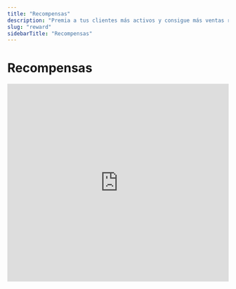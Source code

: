 ```yaml
---
title: "Recompensas"
description: "Premia a tus clientes más activos y consigue más ventas recurrentes"
slug: "reward"
sidebarTitle: "Recompensas"
---
```


# Recompensas

<iframe
  src="https://www.loom.com/embed/caf8b12f0a2149cca5e113b3823fde00"
  title="Tutorial de tarjeta de recompensas"
  width="100%"
  height="450"
  frameBorder="0"
  allowFullScreen
/>

### Cómo funciona la tarjeta de recompensas

El cliente puede **acumular puntos** de tres maneras: por **gasto**, por **visitas** o por **reglas personalizadas**. Puedes crear **tantas recompensas como quieras**, cada una con un **costo en puntos**. Al **canjear** una recompensa, se **descuentan** los puntos correspondientes del saldo, y el cliente puede seguir acumulando después.

---

1. Tras iniciar sesión, ve al **menú lateral**.
2. En la lista de módulos, haz clic en el ícono
   <img src="https://121681468-files.gitbook.io/~/files/v0/b/gitbook-x-prod.appspot.com/o/spaces%2FBfW4nnOu4AysbkbyxNug%2Fuploads%2Fdwvv3o54gpuhAez3wybk%2Fimage.png?alt=media&amp;token=3fa79e9b-6537-4341-81d8-5652bfed4989" alt="Icono Tarjetas" style={{height:'1em',display:'inline-block',verticalAlign:'text-bottom'}} />
   para abrir **Tarjetas**.

![Tarjetas](https://121681468-files.gitbook.io/~/files/v0/b/gitbook-x-prod.appspot.com/o/spaces%2FBfW4nnOu4AysbkbyxNug%2Fuploads%2FMu6miudRod4hm5GoE1Lk%2Fimage.png?alt=media&amp;token=83caa525-e64b-4f25-942f-de8a2e7cc9d7)

3. Crea una tarjeta con una **plantilla** o **desde cero** (usaremos este flujo).
4. Haz clic en
   <img src="https://121681468-files.gitbook.io/~/files/v0/b/gitbook-x-prod.appspot.com/o/spaces%2FBfW4nnOu4AysbkbyxNug%2Fuploads%2FPz6xkMxEzisvhd93RHup%2Fimage.png?alt=media&amp;token=d2379df0-6356-45e8-8028-d5f2d8ddb256" alt="Desde cero" style={{height:'1em',display:'inline-block',verticalAlign:'text-bottom'}} />.

![Desde cero](https://121681468-files.gitbook.io/~/files/v0/b/gitbook-x-prod.appspot.com/o/spaces%2FBfW4nnOu4AysbkbyxNug%2Fuploads%2FLIre6DukZibQbtim3G7s%2Fimage.png?alt=media&amp;token=d021fdda-a704-499a-837d-d0cbcb2df246)

El flujo tiene **5 secciones**: **Tipo de tarjeta**, **Ajustes**, **Diseño**, **Información** y **Guardar & Vista previa**.

---

### **Tipo de tarjeta**

1. Elige el tipo **Reward**.
2. Haz clic en **Continuar** para ir a **Ajustes**.

![Tipo de tarjeta](https://121681468-files.gitbook.io/~/files/v0/b/gitbook-x-prod.appspot.com/o/spaces%2FBfW4nnOu4AysbkbyxNug%2Fuploads%2F4JAqDg5FJzAEStgo81SD%2Fimage.png?alt=media&amp;token=a483ac99-7771-42e8-9325-0e91644ffc79)

---

### **Ajustes**

1. **Tipo de código de barras** — define cómo se escanea y reconoce la tarjeta.

![Tipos de código](https://lh7-rt.googleusercontent.com/docsz/AD_4nXcebX5pmByo2wcJMnCdusObSdMykzaMdrCQwpa4bZUAcDy1IC5h59FnfNPDiLMPfNRUQqQkx8fhJXKNxWfnN1FoTATRV5qgzWOOu3GJwT29sHOgsolYGBC3j2-bMNORfw?key=n3tELLD69Vr8p3qR4ZKCytci)

2. **Programa de recompensas** — elige **una** mecánica (puedes cambiarla en cualquier momento; no hay límite de recompensas):
   - **Spend (Gasto)**: define cuántos **puntos por monto** gastado.  
     ✅ Ej.: 10 puntos por cada $10 → si gasta $30, obtiene 30 puntos.

     ![Spend](https://121681468-files.gitbook.io/~/files/v0/b/gitbook-x-prod.appspot.com/o/spaces%2FBfW4nnOu4AysbkbyxNug%2Fuploads%2F5OBunc9snvB8b0ccyEYs%2FScreenshot%20at%20Dec%2005%2019-17-58.png?alt=media&amp;token=9c7d3f1f-5112-45db-ae9e-f90f641251b7)

   - **Visit (Visita)**: define **puntos por visita**; puedes limitar a **1 visita por día** (solo se bonifica una vez al día, aunque haya múltiples check-ins).

     ![Visit](https://121681468-files.gitbook.io/~/files/v0/b/gitbook-x-prod.appspot.com/o/spaces%2FBfW4nnOu4AysbkbyxNug%2Fuploads%2FdHpKYrz2lgpTS08sH1am%2FScreenshot%20at%20Dec%2005%2019-19-19.png?alt=media&amp;token=abec00b9-ca2a-488a-9953-3e43f342aaf3)

   - **Points (Personalizado)**: asigna puntos según **reglas propias** (productos, acciones, promos especiales).

3. **Niveles de recompensa** — crea **ilimitados**.  
   - Pon **nombre** a cada recompensa.  
   - Define **puntos necesarios** para canjearla.  
   - Especifica **qué otorga**:
     - **% de descuento** (con tope máximo si quieres).
     - **Descuento absoluto**.
     - **Otro** (p. ej., regalo físico) y **límites de uso**.  
       ✅ Ej.: regalo de bienvenida (uso = 1) disponible **tras instalar** la tarjeta.

![Lista de recompensas](https://121681468-files.gitbook.io/~/files/v0/b/gitbook-x-prod.appspot.com/o/spaces%2FBfW4nnOu4AysbkbyxNug%2Fuploads%2FHu0Z9iYBsoPsyQEiuhTQ%2FScreenshot%20at%20Dec%2005%2019-20-31.png?alt=media&amp;token=51af3807-4d2a-4972-aafd-86f6c1d22811)
![Puntos necesarios](https://121681468-files.gitbook.io/~/files/v0/b/gitbook-x-prod.appspot.com/o/spaces%2FBfW4nnOu4AysbkbyxNug%2Fuploads%2FmLSV0r9QvrYWi5nKaqXk%2FScreenshot%20at%20Dec%2005%2019-21-20.png?alt=media&amp;token=3acfe712-ef10-414c-b5c1-eb05d2fe5925)
![% de descuento](https://121681468-files.gitbook.io/~/files/v0/b/gitbook-x-prod.appspot.com/o/spaces%2FBfW4nnOu4AysbkbyxNug%2Fuploads%2F21aWrVe1Cq408BESvHm9%2FScreenshot%20at%20Dec%2005%2019-22-10.png?alt=media&amp;token=6c91c3f2-2b0f-4724-83ac-4c3bde18345e)
![Valor absoluto](https://121681468-files.gitbook.io/~/files/v0/b/gitbook-x-prod.appspot.com/o/spaces%2FBfW4nnOu4AysbkbyxNug%2Fuploads%2FJNwOi0KbFmhCujIuUJY3%2FScreenshot%20at%20Dec%2005%2019-22-49.png?alt=media&amp;token=331f68bf-ebfb-4890-b687-6c6ea8688184)
![Regalo u otros](https://121681468-files.gitbook.io/~/files/v0/b/gitbook-x-prod.appspot.com/o/spaces%2FBfW4nnOu4AysbkbyxNug%2Fuploads%2FQ3AogjplBVqZeTwFuYdc%2FScreenshot%20at%20Feb%2023%2009-32-49.png?alt=media&amp;token=1a409939-15b5-4e6f-8fdb-bfd136c82e49)

4. **Happy hours** — periodo durante el cual se bonifican **más puntos** por visita/gasto (solo para mecánicas **Spend** y **Visit**).  
   ❗️Los **puntos de happy hours** no tienen fecha de caducidad particular.

![Happy hours](https://121681468-files.gitbook.io/~/files/v0/b/gitbook-x-prod.appspot.com/o/spaces%2FBfW4nnOu4AysbkbyxNug%2Fuploads%2Fh73ABaxcjWmNOBXA1lKj%2Fimage.png?alt=media&amp;token=84b6d328-bf0a-4a67-9d80-530ebf0f3734)

5. **Fecha de caducidad de la tarjeta** — define la vigencia:
   - **Ilimitada**: sin fecha de caducidad.  
   - **Fecha fija**: no usable después de esa fecha (no se borra del teléfono).  
   - **Plazo tras emisión**: expira **X días** después de **instalar** la tarjeta.

![Caducidad de la tarjeta](https://121681468-files.gitbook.io/~/files/v0/b/gitbook-x-prod.appspot.com/o/spaces%2FBfW4nnOu4AysbkbyxNug%2Fuploads%2FMLbQQJwgwKInGXHteHtN%2Fimage.png?alt=media&amp;token=a7fde1e1-70fa-4b41-8e29-978933607503)

6. **Vigencia de puntos (Lifetime points)** — define si los puntos **no caducan** o si expiran tras **X días** desde que se **ganan**.  
   - Cada punto inicia su **cuenta atrás** el día que se obtiene.  
   - Al alcanzar una recompensa, los **puntos previos permanecen** y la recompensa sigue **disponible** hasta canjearla.  
   - No se envían **push** por caducidad próxima de puntos.

7. **Ubicaciones** — añade direcciones para push de **geolocalización** (Apple Wallet lo envía al estar ~100 m). Puedes añadir varias. [Más info](https://docs.boomerangme.cards/geolocations/geolocations).

![Ubicaciones](https://121681468-files.gitbook.io/~/files/v0/b/gitbook-x-prod.appspot.com/o/spaces%2FBfW4nnOu4AysbkbyxNug%2Fuploads%2FIIEHyUOABjEAjwlW3xCx%2Fimage.png?alt=media&amp;token=09d6b7ad-f5d5-43e0-b423-60c78d18f4db)

8. **Idioma**, **Formato de fecha** y **Separadores (miles/decimales)** — definen cómo se muestran números y fechas en el teléfono del cliente.

![Idioma](https://121681468-files.gitbook.io/~/files/v0/b/gitbook-x-prod.appspot.com/o/spaces%2FBfW4nnOu4AysbkbyxNug%2Fuploads%2FUwkVueTQv2DjfqIXkceU%2Fimage.png?alt=media&amp;token=6db3b6ed-3b30-4824-8117-2c470c8152e3)
![Formato de fecha](https://121681468-files.gitbook.io/~/files/v0/b/gitbook-x-prod.appspot.com/o/spaces%2FBfW4nnOu4AysbkbyxNug%2Fuploads%2Fs7kFCF0IT8oX3ilgpkLz%2Fimage.png?alt=media&amp;token=82a62f22-8c5e-417d-8f07-77ad8e70c6b2)
![Separadores](https://121681468-files.gitbook.io/~/files/v0/b/gitbook-x-prod.appspot.com/o/spaces%2FBfW4nnOu4AysbkbyxNug%2Fuploads%2FlaRESoCXvaq59TSDCJTb%2Fimage.png?alt=media&amp;token=7b91ca24-31ba-4152-befb-03764f115b25)

9. **Monto de compra al registrar** — si está **ON**, el escáner pedirá el **monto** en cada transacción; se usará en **ROI/Ingresos**.  
   ✅ Solo aplica para operaciones **con escáner**. Si está **OFF**, el monto es opcional (podrás saltarlo).

![Monto al registrar](https://121681468-files.gitbook.io/~/files/v0/b/gitbook-x-prod.appspot.com/o/spaces%2FBfW4nnOu4AysbkbyxNug%2Fuploads%2FvbA1KHqBrjmmsi0J7pqN%2Fimage.png?alt=media&amp;token=dfc82e3e-1032-4396-afa3-ebb0b0af68ba)

10. **Formulario de emisión** — define los campos del formulario que llena el cliente al **instalar** la tarjeta (nombre, teléfono, email, etc.).  
    - **Añadir campo** → elige **tipo** y **nombre**.  
    - **Obligatorio** → debe llenarse.  
    - **Único** → úsalo solo para **teléfono/email** (no “Nombre”).  
    - **Eliminar** con el icono de carrito.  
    - Puedes **renombrar** y añadir los que necesites.

![Formulario de emisión](https://121681468-files.gitbook.io/~/files/v0/b/gitbook-x-prod.appspot.com/o/spaces%2FBfW4nnOu4AysbkbyxNug%2Fuploads%2FJOsb1zYW7iYVSdvjzk5X%2Fimage.png?alt=media&amp;token=36cee5ef-0292-48da-a3b2-5c99924c8862)

11. **UTM** — crea enlaces por canal; recibirás una **URL** y un **QR** con esa UTM para medir instalaciones y, además, crear **segmentos** por canal.

![UTM 1](https://121681468-files.gitbook.io/~/files/v0/b/gitbook-x-prod.appspot.com/o/spaces%2FBfW4nnOu4AysbkbyxNug%2Fuploads%2FtaVMH7VW2di7fYyGYLo6%2Fimage.png?alt=media&amp;token=3dc197e3-3085-463d-a740-e50bbcf3c7cf)
![UTM 2](https://121681468-files.gitbook.io/~/files/v0/b/gitbook-x-prod.appspot.com/o/spaces%2FBfW4nnOu4AysbkbyxNug%2Fuploads%2FoqdlgCgtOFfcYkclihCy%2Fimage.png?alt=media&amp;token=685ab093-0aaf-4d07-84a9-a51e960d5510)

12. **Máscara de teléfono** — selecciona el prefijo por defecto (el cliente puede cambiarlo).

![Máscara de teléfono](https://121681468-files.gitbook.io/~/files/v0/b/gitbook-x-prod.appspot.com/o/spaces%2FBfW4nnOu4AysbkbyxNug%2Fuploads%2FZ1e6F8z6S6ArWb8xwJaB%2Fimage.png?alt=media&amp;token=7f937a2b-5df2-4ae2-baf3-270f42ae84db)

13. **Política de privacidad** y **Consentimiento de datos personales** — muestra/edita el texto que el cliente acepta antes de instalar.

![Privacidad y consentimiento](https://121681468-files.gitbook.io/~/files/v0/b/gitbook-x-prod.appspot.com/o/spaces%2FBfW4nnOu4AysbkbyxNug%2Fuploads%2FvRfI1DvhOmUhUZ3zrhGw%2Fimage.png?alt=media&amp;token=1664fdc6-63ce-40e4-88d1-84520169f8b2)

14. **Botones de instalación** — elige por dónde podrán instalar la tarjeta.  
    - **Google Wallet** (Android).  
    - **PWA** (app web instalable).  
    ✅ Si hay opciones extra (p. ej., **WhatsApp**), se mostrarán por defecto.

![Botones de instalación](https://121681468-files.gitbook.io/~/files/v0/b/gitbook-x-prod.appspot.com/o/spaces%2FBfW4nnOu4AysbkbyxNug%2Fuploads%2FCkpyp5fFsGSaAsTrA1f8%2Fimage.png?alt=media&amp;token=2ce61edd-4637-4855-930c-b0ff7a511ca0)

15. **Otros ajustes**:
    - **Límite de tarjetas emitidas**: 0 = ilimitado.  
      ![Límite de emisión](https://121681468-files.gitbook.io/~/files/v0/b/gitbook-x-prod.appspot.com/o/spaces%2FBfW4nnOu4AysbkbyxNug%2Fuploads%2F0xYLZcYc5DLMrKQIr2V6%2Fimage.png?alt=media&amp;token=feef9316-05c5-4b56-befd-a9f1f0aa2fdf)
    - **Puntos al emitir tarjeta**: puntos iniciales al instalar.  
      ![Puntos iniciales](https://121681468-files.gitbook.io/~/files/v0/b/gitbook-x-prod.appspot.com/o/spaces%2FBfW4nnOu4AysbkbyxNug%2Fuploads%2FTkTL0hpRMgwaWYxGqeDg%2Fimage.png?alt=media&amp;token=aa851d71-1586-4e93-9abe-8236105b3408)
    - **Puntos de cumpleaños**: puntos extra el día del cumpleaños (con **push** informando).  
      ![Puntos de cumpleaños](https://121681468-files.gitbook.io/~/files/v0/b/gitbook-x-prod.appspot.com/o/spaces%2FBfW4nnOu4AysbkbyxNug%2Fuploads%2FzQRVPM5fPyfoXsdIf0lw%2Fimage.png?alt=media&amp;token=d6b3c925-e18e-43df-a59e-8d82dbd04be9)
    - **Contar visita al canjear**: suma una visita en estadísticas al canjear.  
      ![Contar visita al canjear](https://121681468-files.gitbook.io/~/files/v0/b/gitbook-x-prod.appspot.com/o/spaces%2FBfW4nnOu4AysbkbyxNug%2Fuploads%2F1eQSAUgnzKqTIQKlezTz%2Fimage.png?alt=media&amp;token=669297de-266a-4a68-a4d2-255e37b88f3b)
    - **Ganar puntos al canjear**: define si añade puntos al saldo al canjear.  
      ![Ganar puntos al canjear](https://121681468-files.gitbook.io/~/files/v0/b/gitbook-x-prod.appspot.com/o/spaces%2FBfW4nnOu4AysbkbyxNug%2Fuploads%2FaBaVDGBnyC0vrzwdf4Uq%2Fimage.png?alt=media&amp;token=cea0e3b6-a005-47bf-96f1-8b4d4af8f2d7)
    - **Analytics** — pega scripts de analítica si lo necesitas.  
      ![Analytics](https://121681468-files.gitbook.io/~/files/v0/b/gitbook-x-prod.appspot.com/o/spaces%2FBfW4nnOu4AysbkbyxNug%2Fuploads%2FIHiCE0yXc2vvvJHnCQlM%2Fimage.png?alt=media&amp;token=2f3babda-83b6-475b-9165-30a3df6eea9e)

Haz clic en **Continuar** para ir a **Diseño**.

![Continuar](https://121681468-files.gitbook.io/~/files/v0/b/gitbook-x-prod.appspot.com/o/spaces%2FBfW4nnOu4AysbkbyxNug%2Fuploads%2FDiMUNJMBW8cardgg5HyV%2Fimage.png?alt=media&amp;token=bcab0c51-df5c-48a2-ade3-66e469602412)

---

### **Diseño**

1. **Logo** — se muestra en la tarjeta y en el formulario.  
   ✅ Respeta tamaño/peso recomendados.

![Logo](https://121681468-files.gitbook.io/~/files/v0/b/gitbook-x-prod.appspot.com/o/spaces%2FBfW4nnOu4AysbkbyxNug%2Fuploads%2F0l9ZrJko04O5QPOdBEEW%2Fimage.png?alt=media&amp;token=756a8f82-ff06-456c-a2d4-787515409ac8)

2. **Ícono (push)** — imagen para notificaciones.  
   ✅ Respeta tamaño/peso recomendados.

![Ícono](https://121681468-files.gitbook.io/~/files/v0/b/gitbook-x-prod.appspot.com/o/spaces%2FBfW4nnOu4AysbkbyxNug%2Fuploads%2FUU7UXnM3WK0YJs7Rnn3S%2Fimage.png?alt=media&amp;token=50ae8fba-c7ec-4cf4-85d5-305eb78ca485)

3. **Fondo de la parte central** — sube la imagen de fondo.  
   ✅ Respeta tamaño/peso recomendados.

![Fondo central](https://121681468-files.gitbook.io/~/files/v0/b/gitbook-x-prod.appspot.com/o/spaces%2FBfW4nnOu4AysbkbyxNug%2Fuploads%2FpDUAg51SmrilWt7HsxjX%2Fimage.png?alt=media&amp;token=c6ecf78a-dfe0-43ec-bf28-9aa63fc959f4)

4. **Colores** — Fondo de tarjeta, Color de texto y Fondo de la parte central.  
   ✅ Si subiste un **fondo central**, puedes **omitir** estos colores.

![Colores](https://121681468-files.gitbook.io/~/files/v0/b/gitbook-x-prod.appspot.com/o/spaces%2FBfW4nnOu4AysbkbyxNug%2Fuploads%2FPN5dDZFlk7ixoRMWCCwq%2Fimage.png?alt=media&amp;token=393295f4-9f71-420b-b75f-82378b698912)

5. **Campos visibles** — elige qué campos (definidos en el formulario) se muestran y cómo se etiquetan. Verás la **vista previa** móvil a la derecha.

![Campos visibles](https://121681468-files.gitbook.io/~/files/v0/b/gitbook-x-prod.appspot.com/o/spaces%2FBfW4nnOu4AysbkbyxNug%2Fuploads%2FEmDzpyseKyDjkCHHsY8O%2Fimage.png?alt=media&amp;token=763e305a-44fb-44ae-9be6-bbdb5c07443e)

6. **Mostrar logo/color en el formulario** — activa/desactiva.

![Mostrar logo en formulario](https://121681468-files.gitbook.io/~/files/v0/b/gitbook-x-prod.appspot.com/o/spaces%2FBfW4nnOu4AysbkbyxNug%2Fuploads%2FB1j540JdvQdRnDSgDyY7%2Fimage.png?alt=media&amp;token=95586ba2-d40a-4021-be68-a99e5d9d5838)
![Mostrar color de fondo](https://121681468-files.gitbook.io/~/files/v0/b/gitbook-x-prod.appspot.com/o/spaces%2FBfW4nnOu4AysbkbyxNug%2Fuploads%2FUlWDsw3PCx5EhJWqDtDT%2Fimage.png?alt=media&amp;token=64b1ebee-b695-4057-a594-a050fd96fbd5)

Haz clic en **Continuar** para ir a **Información**.

![Continuar](https://121681468-files.gitbook.io/~/files/v0/b/gitbook-x-prod.appspot.com/o/spaces%2FBfW4nnOu4AysbkbyxNug%2Fuploads%2FryBwZV71L2O85l4ts6Sr%2Fimage.png?alt=media&amp;token=90032de8-7ec1-414a-abf0-eb445f0d3105)

---

### **Información**

1. **Descripción de la tarjeta** — escribe un resumen/claro del beneficio.

![Descripción](https://121681468-files.gitbook.io/~/files/v0/b/gitbook-x-prod.appspot.com/o/spaces%2FBfW4nnOu4AysbkbyxNug%2Fuploads%2Fm7LRU8398b0Xs3ta7gkM%2Fimage.png?alt=media&amp;token=1022ceb8-e6c3-4ba7-832b-357b21c2eb1f)

2. **Nombre de la empresa** — aparece en el título de las **notificaciones push**.

![Nombre de la empresa](https://121681468-files.gitbook.io/~/files/v0/b/gitbook-x-prod.appspot.com/o/spaces%2FBfW4nnOu4AysbkbyxNug%2Fuploads%2F8oXem5Jpi7RNW6oLw14v%2Fimage.png?alt=media&amp;token=f5160c54-542f-4679-a857-5e604e93f31c)

3. **Programa de referidos** — actívalo si quieres bonificar por recomendación y define **cuándo** dar el bono:
   - **Primer uso/visita de un nuevo cliente** (recomendado).
   - **Instalación de la tarjeta por el nuevo cliente**.

![Programa de referidos](https://121681468-files.gitbook.io/~/files/v0/b/gitbook-x-prod.appspot.com/o/spaces%2FBfW4nnOu4AysbkbyxNug%2Fuploads%2FDchVtZoPjSkXXkBm7i0I%2Fimage.png?alt=media&amp;token=aae32814-a3f5-4c7e-8434-e7c8fb9df21f)

4. **Puntos para el recomendador** — cuántos recibe quien comparte la tarjeta.

![Puntos del recomendador](https://121681468-files.gitbook.io/~/files/v0/b/gitbook-x-prod.appspot.com/o/spaces%2FBfW4nnOu4AysbkbyxNug%2Fuploads%2FtIooqKbnImG5tZBRaTLO%2Fimage.png?alt=media&amp;token=bd705c7c-234c-4f77-a09c-7421749952d8)

5. **Puntos para el referido** — cuántos recibe el nuevo cliente tras cumplir la condición.

![Puntos del referido](https://121681468-files.gitbook.io/~/files/v0/b/gitbook-x-prod.appspot.com/o/spaces%2FBfW4nnOu4AysbkbyxNug%2Fuploads%2FSIVPd1ANzj6tRQoivgSP%2Fimage.png?alt=media&amp;token=7e1e699d-2e9b-4466-adbf-376379c34555)

6. **Enlaces activos** — añade **URL/Teléfono/Email/Dirección**.  
   Estos enlaces **siempre** se muestran en el **dorso**.  
   ✅ *iPhone:* en **vista rápida** pueden no ser clicables; ábrelos desde **Apple Wallet**.

![Enlaces activos](https://121681468-files.gitbook.io/~/files/v0/b/gitbook-x-prod.appspot.com/o/spaces%2FBfW4nnOu4AysbkbyxNug%2Fuploads%2FTz2nSN4t8HydPvQM4CS8%2Fimage.png?alt=media&amp;token=c9e118f2-29a6-4ee8-b3f6-502a787a6873)

7. **Enlaces de feedback** — agrega servicios/enlaces para reseñas.  
   ✅ **No** se muestran en el dorso; el cliente los verá **tras calificar** su visita.

![Enlaces de feedback](https://121681468-files.gitbook.io/~/files/v0/b/gitbook-x-prod.appspot.com/o/spaces%2FBfW4nnOu4AysbkbyxNug%2Fuploads%2FkR48VJ5NTeDYffX5kW7D%2Fimage.png?alt=media&amp;token=e1a72ae3-d36c-4790-906b-113f15508ece)

8. **Términos de uso** — activa el interruptor y pega/edita el texto.  
   Se muestran **siempre** en el **dorso** de la tarjeta instalada.

![Términos de uso](https://121681468-files.gitbook.io/~/files/v0/b/gitbook-x-prod.appspot.com/o/spaces%2FBfW4nnOu4AysbkbyxNug%2Fuploads%2FWeUkOkp7jzB7XSppLJlv%2Fimage.png?alt=media&amp;token=a6c15a41-36aa-43b0-b060-22303e1bada1)

9. **Enlace a TyC completos** — pega la URL a tus términos y condiciones completos.

![Link TyC](https://121681468-files.gitbook.io/~/files/v0/b/gitbook-x-prod.appspot.com/o/spaces%2FBfW4nnOu4AysbkbyxNug%2Fuploads%2FjHeADmI6ZmGjOqYnPtbW%2Fimage.png?alt=media&amp;token=3e0988d7-ef17-418c-ba60-012758f994d7)

10. **Datos del emisor** — Nombre de la empresa, Email y Teléfono.

![Datos del emisor](https://121681468-files.gitbook.io/~/files/v0/b/gitbook-x-prod.appspot.com/o/spaces%2FBfW4nnOu4AysbkbyxNug%2Fuploads%2FdaEI0ic8tQOyo7pEzaEd%2Fimage.png?alt=media&amp;token=93421020-50c1-4776-9b07-3e0e79d2319a)

Pulsa **Finalizar** para abrir la **Vista previa**.

![Finalizar](https://121681468-files.gitbook.io/~/files/v0/b/gitbook-x-prod.appspot.com/o/spaces%2FBfW4nnOu4AysbkbyxNug%2Fuploads%2F1bcBRtDhjAmBnqpjp5e0%2Fimage.png?alt=media&amp;token=20dd9ac4-119a-4908-916b-bb6f0f399d30)

---

### **Activación de la tarjeta**

1. Al pulsar **Finalizar**, se abre el **Preview**.
2. Puedes **escanear el QR** desde ahí.
3. Pulsa **Activar tarjeta** para publicarla. Actívala solo cuando confirmes los ajustes. Mientras esté **inactiva**, solo **10 personas** podrán instalarla.

![Activar tarjeta](https://121681468-files.gitbook.io/~/files/v0/b/gitbook-x-prod.appspot.com/o/spaces%2FBfW4nnOu4AysbkbyxNug%2Fuploads%2Fh1huLt9htVtODpkMGVDp%2Fimage.png?alt=media&amp;token=4e862638-e014-41aa-8a1d-63cb00c0c5a2)

4. Tras la activación, **no** podrás cambiar algunos **ajustes principales** (verás la lista en la ventana).

![Ajustes bloqueados](https://121681468-files.gitbook.io/~/files/v0/b/gitbook-x-prod.appspot.com/o/spaces%2FBfW4nnOu4AysbkbyxNug%2Fuploads%2FykPshOTGnDxOjpRPLQ43%2Fimage.png?alt=media&amp;token=ef1dc6ac-5ff3-49f1-9558-0b230f969018)
